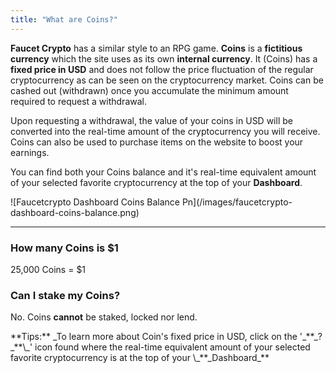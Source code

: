 ```yaml
---
title: "What are Coins?"
---
```


**Faucet Crypto** has a similar style to an RPG game. **Coins** is a **fictitious currency** which the site uses as its own **internal currency**. It (Coins) has a **fixed price in USD** and does not follow the price fluctuation of the regular cryptocurrency as can be seen on the cryptocurrency market. Coins can be cashed out (withdrawn) once you accumulate the minimum amount required to request a withdrawal.

Upon requesting a withdrawal, the value of your coins in USD will be converted into the real-time amount of the cryptocurrency you will receive. Coins can also be used to purchase items on the website to boost your earnings.

You can find both your Coins balance and it's real-time equivalent amount of your selected favorite cryptocurrency at the top of your **Dashboard**.

<Frame>
  ![Faucetcrypto Dashboard Coins Balance Pn](/images/faucetcrypto-dashboard-coins-balance.png)
</Frame>

---

### How many Coins is \$1

25,000 Coins = \$1

### Can I stake my Coins?

No. Coins **cannot** be staked, locked nor lend.

<Note>
  **Tips:** _To learn more about Coin's fixed price in USD, click on the '_**_?_**\_' icon found where the real-time equivalent amount of your selected favorite cryptocurrency is at the top of your \_**_Dashboard_**
</Note>
